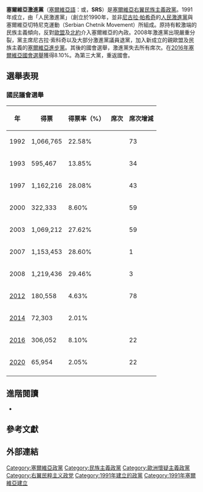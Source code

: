 {{Infobox political party 
|name = 塞爾維亞激進黨<br />Српска радикална странка<br />Srpska radikalna stranka 
|party_name_cyr =  
|party_name_lat =  
|logo =
|logo_size = 200px
|flag =
|flag_size = 200px
|colorcode = #0000FF
|country =塞尔维亚
|leader = [[沃伊斯拉夫·舍舍利|沃伊斯拉夫·舍舍利]]
|foundation = 1991年2月23日 
|ideology = [[民族主义|民族主义]]<ref name="Nordsieck">{{cite web|url=http://www.parties-and-elections.eu/serbia.html|title=Serbia|website=Parties and Elections in Europe|first=Wolfram|last=Nordsieck|year=2016|accessdate=2018-08-28|archive-date=2018-10-23|archive-url=https://web.archive.org/web/20181023080415/http://www.parties-and-elections.eu/serbia.html|dead-url=no}}</ref><ref name="Jazeera 2008">{{cite web|url=https://www.aljazeera.com/news/europe/2008/02/200852518524530650.html|title=Serbs 'desperate for change'|website=Al Jazeera|first=Al|last=Jazeera|year=2008|accessdate=2018-12-23|archive-date=2020-09-16|archive-url=https://web.archive.org/web/20200916193140/https://www.aljazeera.com/news/europe/2008/02/200852518524530650.html}}</ref><ref name="p.90"/><br>[[极端民族主义|极端民族主义]]<ref name="Jazeera 2008">{{cite web|url=https://www.aljazeera.com/news/europe/2008/02/200852518524530650.html|title=Serbs 'desperate for change'|website=Al Jazeera|first=Al|last=Jazeera|year=2008|accessdate=2018-12-23}}</ref><ref>{{cite web|url=https://www.csmonitor.com/2003/1230/p07s01-woeu.html|title=Serbian Radical Party surge may complicate reform|website=Christian Science Monitor|first=Peter|last=Ford|year=2018|accessdate=2018-12-17|archive-date=2019-04-24|archive-url=https://web.archive.org/web/20190424232256/https://www.csmonitor.com/2003/1230/p07s01-woeu.html|dead-url=no}}</ref><ref>{{cite web|url=http://rs.n1info.com/a406658/English/NEWS/Appalling-tweet-by-Serb-ultra-nationalist-and-deputy-parliament-speaker.html|title=Evil tweet by Serbia's official on Srebrenica woman death|website=N1|first=N1|last=Belgrade|year=2018|accessdate=2018-12-17|archive-date=2018-07-25|archive-url=https://web.archive.org/web/20180725105819/http://rs.n1info.com/a406658/English/NEWS/Appalling-tweet-by-Serb-ultra-nationalist-and-deputy-parliament-speaker.html}}</ref><ref name="guardian">{{cite news|url=https://www.theguardian.com/serbia/article/0,,2075091,00.html|title=Extreme nationalist elected speaker of Serbian parliament|work=The Guardian|first=Ian|last=Traynor|date=2007-05-08|accessdate=2010-03-25}}</ref><ref>{{cite web|url=http://news.bbc.co.uk/2/hi/europe/3353335.stm|title=Ultranationalists top Serb poll|website=BBC News|first=BBC|last=News|year=2003|accessdate=2018-12-21|archive-date=2020-12-15|archive-url=https://web.archive.org/web/20201215085933/http://news.bbc.co.uk/2/hi/europe/3353335.stm}}</ref><ref>{{cite web|url=http://rs.n1info.com/English/NEWS/a380849/Ultranationalist-party-claims-leader-caused-incident-in-parliament.html|title=Party claims ultranationalist leader trampled Croatian flag|website=N1|first=N1|last=News|year=2018|accessdate=2018-12-21|archive-date=2020-09-16|archive-url=https://web.archive.org/web/20200916170810/http://rs.n1info.com/English/NEWS/a380849/Ultranationalist-party-claims-leader-caused-incident-in-parliament.html}}</ref><br>[[大塞尔维亚|大塞尔维亚]]<ref>{{cite web|url=https://www.srpskaradikalnastranka.org.rs/files/dokumenta/program_2019.pdf|title=Програм Српске радикалне странке|access-date=2020-05-26|archive-date=2020-09-16|archive-url=https://web.archive.org/web/20200916161903/https://www.srpskaradikalnastranka.org.rs/files/dokumenta/program_2019.pdf}}</ref><br>[[經濟民族主義|經濟民族主義]]<br />[[民族保守主義|民族保守主義]]<br />[[社会保守主义|社会保守主义]]<ref name="p.90">Mila Dragojevi (2016) [2014]. ''The Politics of Social Ties: Immigrants in an Ethnic Homeland'', Routledge, pág. 90</ref><br/>[[反共主义|反共主义]]<br />[[右翼民粹主義|右翼民粹主義]]<ref>{{Cite book |first1=Ruth |last1=Wodak |first2=Brigitte |last2=Mral |title=Right-Wing Populism in Europe: Politics and Discourse |publisher=A&C Black |year=2013 |page=19}}</ref><ref>{{cite web|url=http://www.cepsr.com/dwnld/stojarovavykoupilova2008020302.pdf|title=Populism in the Balkans. The Case of Serbia|accessdate=2017-01-24|archive-date=2017-02-02|archive-url=https://web.archive.org/web/20170202013226/http://www.cepsr.com/dwnld/stojarovavykoupilova2008020302.pdf|dead-url=yes}}</ref><br />[[歐洲懷疑主義|硬歐洲懷疑主義]]<br />[[亲俄|亲俄主义]]
|headquarters = {{SRB}}[[貝爾格勒|貝爾格勒]] 
|website = [http://www.srpskaradikalnastranka.org.rs/]
|international = 
|colours = [[紅色|紅色]], [[藍色|藍色]], [[白色|白色]]
|position = [[極右派|極右派]]<ref>{{cite web|url=https://www.blic.rs/vesti/politika/vukadinovic-dss-dveri-i-srs-nisu-ekstremna-desnica/qd7tbv0|title=Vukadinović: DSS, Dveri i SRS nisu ekstremna desnica|website=www.blic.rs|access-date=2020-05-26|archive-date=2021-02-03|archive-url=https://web.archive.org/web/20210203072834/https://www.blic.rs/vesti/politika/vukadinovic-dss-dveri-i-srs-nisu-ekstremna-desnica/qd7tbv0}}</ref><ref name="Nordsieck"/><ref>{{Cite book|language=en|first1=Pål|last1=Kolstø|title=Media Discourse and the Yugoslav Conflicts : Representations of Self and Other|url=https://archive.org/details/mediadiscourseyu00kols|publisher=Ashgate| year=2009| page=[https://archive.org/details/mediadiscourseyu00kols/page/n120 106]|isbn=978-0754676294}}</ref><ref>{{Cite book|language=en|author1=Collective|title=Serbia since 1989 : politics and society under Milošević and after|publisher=University of Washington Press|year=2005|page=372|isbn=978-0295986500}}</ref><ref>{{cite book|author=Michael Minkenberg|title=Historical Legacies and the Radical Right in Post-Cold War Central and Eastern Europe|url=https://books.google.com/books?id=-eA3BAAAQBAJ&pg=PA192|date=2014-04-15|publisher=Columbia University Press|isbn=978-3-8382-6124-9|page=192|access-date=2020-05-26|archive-date=2021-02-26|archive-url=https://web.archive.org/web/20210226182507/https://books.google.com/books?id=-eA3BAAAQBAJ&pg=PA192}}</ref>
| seats1_title = [[国民议会_(塞尔维亚)|国民议会]]
| seats1 = {{Composition bar|0|250|hex=Blue}}
| seats2_title = [[伏伊伏丁那议会|伏伊伏丁那代表]]
| seats2 = {{Composition bar|4|120|hex=Blue}}
}}
'''塞爾維亞激進黨'''（[[塞爾維亞語|塞爾維亞語]]：'''{{lang|sr|Српска радикална странка}}'''或'''{{lang|sr|Srpska radikalna stranka}}'''，'''SRS'''）是[[塞爾維亞|塞爾維亞]][[右翼|右翼]][[民族主義|民族主義]][[政黨|政黨]]。1991年成立，由「人民激進黨」（創立於1990年，並非[[尼古拉·帕希奇|尼古拉·帕希奇]]的[[人民激進黨|人民激進黨]]與塞爾維亞切特尼克運動（Serbian Chetnik Movement）所組成。原持有較激端的民族主義傾向，反對[[歐盟|歐盟]]及[[北約|北約]]介入塞爾維亞的內政。2008年激進黨出現嚴重分裂，黨主席尼古拉·索科奇以及大部分激進黨議員退黨，加入新成立的親歐盟及民族主義的[[塞爾維亞進步黨|塞爾維亞進步黨]]。其後的國會選舉，激進黨失去所有席次。在[[2016年塞爾維亞國會選舉|2016年塞爾維亞國會選舉]]獲得8.10%。為第三大黨，重返國會。

==選舉表現==
===國民議會選舉===
{| class="wikitable" style="text-align:center"
! 年
! 得票
! 得票率（%）
! 席次
! 席次增減
|-
! 1992
| 1,066,765
| 22.58%
| {{Composition bar|73|250|hex=blue}}
| {{increase}} 73
|-
! 1993
| 595,467
| 13.85%
| {{Composition bar|39|250|hex=blue}}
| {{decrease}} 34
|-
! 1997
| 1,162,216
| 28.08%
| {{Composition bar|82|250|hex=blue}}
| {{increase}} 43
|-
! 2000
| 322,333
| 8.60%
| {{Composition bar|23|250|hex=blue}}
| {{decrease}} 59
|-
! 2003
| 1,069,212
| 27.62%
| {{Composition bar|82|250|hex=blue}}
| {{increase}} 59
|-
! 2007
| 1,153,453
| 28.60%
| {{Composition bar|81|250|hex=blue}}
| {{decrease}} 1
|-
! 2008
| 1,219,436
| 29.46%
| {{Composition bar|78|250|hex=blue}}
| {{decrease}} 3
|-
! [[2012年塞爾維亞國會選舉|2012]]
| 180,558
| 4.63%
| {{Composition bar|0|250|hex=blue}}
| {{decrease}} 78
|-
! [[2014年塞爾維亞國會選舉|2014]]
| 72,303
| 2.01%
| {{Composition bar|0|250|hex=blue}}
| {{nochange}}
|-
! [[2016年塞爾維亞國會選舉|2016]]
| 306,052
| 8.10%
| {{Composition bar|22|250|hex=blue}}
| {{increase}} 22
|-
! [[2020年塞爾維亞國會選舉|2020]]
| 65,954
| 2.05%
| {{Composition bar|0|250|hex=blue}}
| {{decrease}} 22
|-
|}

== 進階閱讀 ==
* {{cite journal |quotes = |last = Irvine |first = Jill A.|authorlink = |author2 = Carol S. Lilly |title = Boys Must be Boys: Gender and the Serbian Radical Party, 1991-2000 |journal = Nationalities Papers |volume = 35
|issue = 1 |pages = 93-120 |issn = |pmid = |doi = |id = |url =https://archive.org/details/sim_nationalities-papers_2007-03_35_1/page/93|language = |format = |accessdate = |laysummary = |laysource = |laydate = |quote = |date=March 2007}}

== 參考文獻 ==
<div class="references-small">
<references />
</div>

== 外部連結 ==
{{塞尔维亚政党}}

[[Category:塞爾維亞政黨|Category:塞爾維亞政黨]]
[[Category:民族主義政黨|Category:民族主義政黨]]
[[Category:歐洲懷疑主義政黨|Category:歐洲懷疑主義政黨]]
[[Category:右翼民粹主义政党|Category:右翼民粹主义政党]]
[[Category:1991年建立的政黨|Category:1991年建立的政黨]]
[[Category:1991年塞爾維亞建立|Category:1991年塞爾維亞建立]]